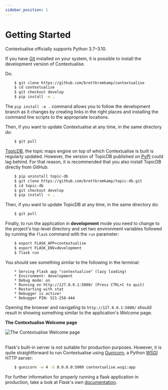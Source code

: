 ```yaml
---
sidebar_position: 1
---
```


# Getting Started

Contextualise officially supports Python 3.7–3.10.

If you have [Git](https://git-scm.com/) installed on your system, it is possible to install the development version of Contextualise.

Do:
```bash
    $ git clone https://github.com/brettkromkamp/contextualise
    $ cd contextualise
    $ git checkout develop
    $ pip install -e .
```

The ```pip install -e .``` command allows you to follow the development branch as it changes by creating links in the right places and installing the command line scripts to the appropriate locations.

Then, if you want to update Contextualise at any time, in the same directory do:

```bash
    $ git pull
```

[TopicDB](https://github.com/brettkromkamp/topic-db), the topic maps engine on top of which Contextualise is built is regularly updated. However, the version of TopicDB published on [PyPI](https://pypi.org/project/topic-db/) could lag behind. For that reason, it is recommended that you also install TopicDB directly from GitHub:

```bash
    $ pip uninstall topic-db
    $ git clone https://github.com/brettkromkamp/topic-db.git
    $ cd topic-db
    $ git checkout develop
    $ pip install -e .
```

Then, if you want to update TopicDB at any time, in the same directory do:

```bash
    $ git pull
```

Finally, to run the application in **development** mode you need to change to the project's top-level directory and set two environment variables followed by running the ```flask``` command with the ```run``` parameter:

```bash
    $ export FLASK_APP=contextualise
    $ export FLASK_ENV=development
    $ flask run
```

You should see something similar to the following in the terminal:

```
    * Serving Flask app "contextualise" (lazy loading)
    * Environment: development
    * Debug mode: on
    * Running on http://127.0.0.1:5000/ (Press CTRL+C to quit)
    * Restarting with stat
    * Debugger is active!
    * Debugger PIN: 521-258-444
```

Opening the browser and navigating to ```http://127.0.0.1:5000/``` should result in showing something similar to the application's *Welcome* page.

**The Contextualise Welcome page**

<img class="contextualise-image" src="/img/landing-page.png" alt="The Contextualise Welcome page" />
<br/>
<br/>

Flask's built-in server is not suitable for production purposes. However, it is quite straightforward to run Contextualise using [Gunicorn](https://gunicorn.org/), a Python [WSGI](https://en.wikipedia.org/wiki/Web_Server_Gateway_Interface) HTTP server:

```bash
    $ gunicorn -w 4 -b 0.0.0.0:5000 contextualise.wsgi:app
```

For further information for properly running a flask application in production, take a look at Flask's own [documentation](https://flask.palletsprojects.com/en/1.1.x/deploying/#deployment).